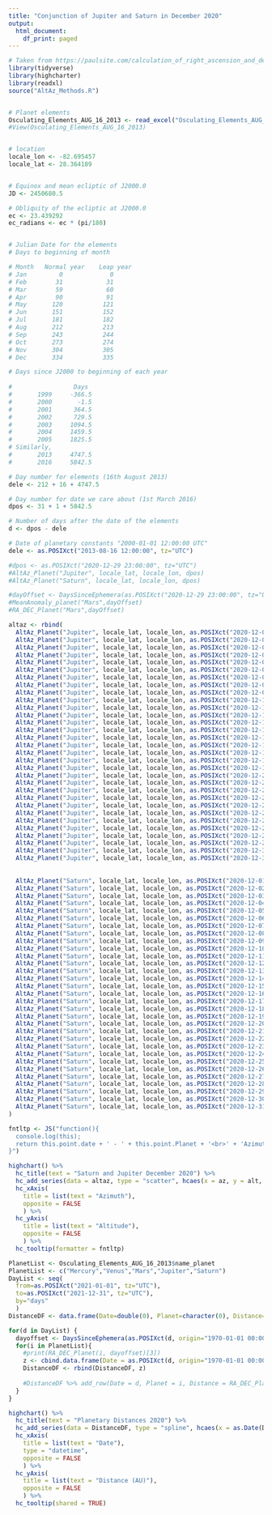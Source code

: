 ---
title: "Conjunction of Jupiter and Saturn in December 2020"
output:
  html_document:
    df_print: paged
---

```{r include=FALSE, warning=FALSE}
# Taken from https://paulsite.com/calculation_of_right_ascension_and_declination/
library(tidyverse)
library(highcharter)
library(readxl)
source("AltAz_Methods.R")


# Planet elements
Osculating_Elements_AUG_16_2013 <- read_excel("Osculating_Elements_AUG_16_2013.xlsx")
#View(Osculating_Elements_AUG_16_2013)


# location
locale_lon <- -82.695457
locale_lat <- 28.364189


# Equinox and mean ecliptic of J2000.0
JD <- 2450680.5

# Obliquity of the ecliptic at J2000.0
ec <- 23.439292
ec_radians <- ec * (pi/180)


# Julian Date for the elements
# Days to beginning of month

# Month   Normal year    Leap year
# Jan         0             0
# Feb        31            31
# Mar        59            60
# Apr        90            91
# May       120           121
# Jun       151           152
# Jul       181           182
# Aug       212           213
# Sep       243           244
# Oct       273           274
# Nov       304           305
# Dec       334           335

# Days since J2000 to beginning of each year
 
#                 Days
#       1999     -366.5
#       2000       -1.5
#       2001      364.5
#       2002      729.5
#       2003     1094.5
#       2004     1459.5
#       2005     1825.5
# Similarly,
#       2013     4747.5
#       2016     5842.5

# Day number for elements (16th August 2013)
dele <- 212 + 16 + 4747.5

# Day number for date we care about (1st March 2016)
dpos <- 31 + 1 + 5842.5

# Number of days after the date of the elements
d <- dpos - dele

# Date of planetary constants "2000-01-01 12:00:00 UTC"
dele <- as.POSIXct("2013-08-16 12:00:00", tz="UTC")

#dpos <- as.POSIXct("2020-12-29 23:00:00", tz="UTC")
#AltAz_Planet("Jupiter", locale_lat, locale_lon, dpos)
#AltAz_Planet("Saturn", locale_lat, locale_lon, dpos)

#dayOffset <- DaysSinceEphemera(as.POSIXct("2020-12-29 23:00:00", tz="UTC"))
#MeanAnomaly_planet("Mars",dayOffset)
#RA_DEC_Planet("Mars",dayOffset)

```

```{r include=TRUE, warning=FALSE}
altaz <- rbind(
  AltAz_Planet("Jupiter", locale_lat, locale_lon, as.POSIXct("2020-12-01 23:25:00", tz="UTC")),
  AltAz_Planet("Jupiter", locale_lat, locale_lon, as.POSIXct("2020-12-02 23:25:00", tz="UTC")),
  AltAz_Planet("Jupiter", locale_lat, locale_lon, as.POSIXct("2020-12-03 23:25:00", tz="UTC")),
  AltAz_Planet("Jupiter", locale_lat, locale_lon, as.POSIXct("2020-12-04 23:25:00", tz="UTC")),
  AltAz_Planet("Jupiter", locale_lat, locale_lon, as.POSIXct("2020-12-05 23:25:00", tz="UTC")),
  AltAz_Planet("Jupiter", locale_lat, locale_lon, as.POSIXct("2020-12-06 23:25:00", tz="UTC")),
  AltAz_Planet("Jupiter", locale_lat, locale_lon, as.POSIXct("2020-12-07 23:25:00", tz="UTC")),
  AltAz_Planet("Jupiter", locale_lat, locale_lon, as.POSIXct("2020-12-08 23:25:00", tz="UTC")),
  AltAz_Planet("Jupiter", locale_lat, locale_lon, as.POSIXct("2020-12-09 23:25:00", tz="UTC")),
  AltAz_Planet("Jupiter", locale_lat, locale_lon, as.POSIXct("2020-12-10 23:25:00", tz="UTC")),
  AltAz_Planet("Jupiter", locale_lat, locale_lon, as.POSIXct("2020-12-11 23:25:00", tz="UTC")),
  AltAz_Planet("Jupiter", locale_lat, locale_lon, as.POSIXct("2020-12-12 23:25:00", tz="UTC")),
  AltAz_Planet("Jupiter", locale_lat, locale_lon, as.POSIXct("2020-12-13 23:25:00", tz="UTC")),
  AltAz_Planet("Jupiter", locale_lat, locale_lon, as.POSIXct("2020-12-14 23:25:00", tz="UTC")),
  AltAz_Planet("Jupiter", locale_lat, locale_lon, as.POSIXct("2020-12-15 23:25:00", tz="UTC")),
  AltAz_Planet("Jupiter", locale_lat, locale_lon, as.POSIXct("2020-12-16 23:25:00", tz="UTC")),
  AltAz_Planet("Jupiter", locale_lat, locale_lon, as.POSIXct("2020-12-17 23:25:00", tz="UTC")),
  AltAz_Planet("Jupiter", locale_lat, locale_lon, as.POSIXct("2020-12-18 23:25:00", tz="UTC")),
  AltAz_Planet("Jupiter", locale_lat, locale_lon, as.POSIXct("2020-12-19 23:25:00", tz="UTC")),
  AltAz_Planet("Jupiter", locale_lat, locale_lon, as.POSIXct("2020-12-20 23:25:00", tz="UTC")),
  AltAz_Planet("Jupiter", locale_lat, locale_lon, as.POSIXct("2020-12-21 23:25:00", tz="UTC")),
  AltAz_Planet("Jupiter", locale_lat, locale_lon, as.POSIXct("2020-12-22 23:25:00", tz="UTC")),
  AltAz_Planet("Jupiter", locale_lat, locale_lon, as.POSIXct("2020-12-23 23:25:00", tz="UTC")),
  AltAz_Planet("Jupiter", locale_lat, locale_lon, as.POSIXct("2020-12-24 23:25:00", tz="UTC")),
  AltAz_Planet("Jupiter", locale_lat, locale_lon, as.POSIXct("2020-12-25 23:25:00", tz="UTC")),
  AltAz_Planet("Jupiter", locale_lat, locale_lon, as.POSIXct("2020-12-26 23:25:00", tz="UTC")),
  AltAz_Planet("Jupiter", locale_lat, locale_lon, as.POSIXct("2020-12-27 23:25:00", tz="UTC")),
  AltAz_Planet("Jupiter", locale_lat, locale_lon, as.POSIXct("2020-12-28 23:25:00", tz="UTC")),
  AltAz_Planet("Jupiter", locale_lat, locale_lon, as.POSIXct("2020-12-29 23:25:00", tz="UTC")),
  AltAz_Planet("Jupiter", locale_lat, locale_lon, as.POSIXct("2020-12-30 23:25:00", tz="UTC")),
  AltAz_Planet("Jupiter", locale_lat, locale_lon, as.POSIXct("2020-12-31 23:25:00", tz="UTC")),
  
  
  AltAz_Planet("Saturn", locale_lat, locale_lon, as.POSIXct("2020-12-01 23:25:00", tz="UTC")),
  AltAz_Planet("Saturn", locale_lat, locale_lon, as.POSIXct("2020-12-02 23:25:00", tz="UTC")),
  AltAz_Planet("Saturn", locale_lat, locale_lon, as.POSIXct("2020-12-03 23:25:00", tz="UTC")),
  AltAz_Planet("Saturn", locale_lat, locale_lon, as.POSIXct("2020-12-04 23:25:00", tz="UTC")),
  AltAz_Planet("Saturn", locale_lat, locale_lon, as.POSIXct("2020-12-05 23:25:00", tz="UTC")),
  AltAz_Planet("Saturn", locale_lat, locale_lon, as.POSIXct("2020-12-06 23:25:00", tz="UTC")),
  AltAz_Planet("Saturn", locale_lat, locale_lon, as.POSIXct("2020-12-07 23:25:00", tz="UTC")),
  AltAz_Planet("Saturn", locale_lat, locale_lon, as.POSIXct("2020-12-08 23:25:00", tz="UTC")),
  AltAz_Planet("Saturn", locale_lat, locale_lon, as.POSIXct("2020-12-09 23:25:00", tz="UTC")),
  AltAz_Planet("Saturn", locale_lat, locale_lon, as.POSIXct("2020-12-10 23:25:00", tz="UTC")),
  AltAz_Planet("Saturn", locale_lat, locale_lon, as.POSIXct("2020-12-11 23:25:00", tz="UTC")),
  AltAz_Planet("Saturn", locale_lat, locale_lon, as.POSIXct("2020-12-12 23:25:00", tz="UTC")),
  AltAz_Planet("Saturn", locale_lat, locale_lon, as.POSIXct("2020-12-13 23:25:00", tz="UTC")),
  AltAz_Planet("Saturn", locale_lat, locale_lon, as.POSIXct("2020-12-14 23:25:00", tz="UTC")),
  AltAz_Planet("Saturn", locale_lat, locale_lon, as.POSIXct("2020-12-15 23:25:00", tz="UTC")),
  AltAz_Planet("Saturn", locale_lat, locale_lon, as.POSIXct("2020-12-16 23:25:00", tz="UTC")),
  AltAz_Planet("Saturn", locale_lat, locale_lon, as.POSIXct("2020-12-17 23:25:00", tz="UTC")),
  AltAz_Planet("Saturn", locale_lat, locale_lon, as.POSIXct("2020-12-18 23:25:00", tz="UTC")),
  AltAz_Planet("Saturn", locale_lat, locale_lon, as.POSIXct("2020-12-19 23:25:00", tz="UTC")),
  AltAz_Planet("Saturn", locale_lat, locale_lon, as.POSIXct("2020-12-20 23:25:00", tz="UTC")),
  AltAz_Planet("Saturn", locale_lat, locale_lon, as.POSIXct("2020-12-21 23:25:00", tz="UTC")),
  AltAz_Planet("Saturn", locale_lat, locale_lon, as.POSIXct("2020-12-22 23:25:00", tz="UTC")),
  AltAz_Planet("Saturn", locale_lat, locale_lon, as.POSIXct("2020-12-23 23:25:00", tz="UTC")),
  AltAz_Planet("Saturn", locale_lat, locale_lon, as.POSIXct("2020-12-24 23:25:00", tz="UTC")),
  AltAz_Planet("Saturn", locale_lat, locale_lon, as.POSIXct("2020-12-25 23:25:00", tz="UTC")),
  AltAz_Planet("Saturn", locale_lat, locale_lon, as.POSIXct("2020-12-26 23:25:00", tz="UTC")),
  AltAz_Planet("Saturn", locale_lat, locale_lon, as.POSIXct("2020-12-27 23:25:00", tz="UTC")),
  AltAz_Planet("Saturn", locale_lat, locale_lon, as.POSIXct("2020-12-28 23:25:00", tz="UTC")),
  AltAz_Planet("Saturn", locale_lat, locale_lon, as.POSIXct("2020-12-29 23:25:00", tz="UTC")),
  AltAz_Planet("Saturn", locale_lat, locale_lon, as.POSIXct("2020-12-30 23:25:00", tz="UTC")),
  AltAz_Planet("Saturn", locale_lat, locale_lon, as.POSIXct("2020-12-31 23:25:00", tz="UTC"))
)

fntltp <- JS("function(){
  console.log(this);
  return this.point.date + ' - ' + this.point.Planet + '<br>' + 'Azimuth: ' + this.point.x + '<br>' + 'Altitude: ' + this.point.y
}")

highchart() %>% 
  hc_title(text = "Saturn and Jupiter December 2020") %>% 
  hc_add_series(data = altaz, type = "scatter", hcaes(x = az, y = alt, group = Planet)) %>% 
  hc_xAxis(
    title = list(text = "Azimuth"),
    opposite = FALSE
    ) %>% 
  hc_yAxis(
    title = list(text = "Altitude"),
    opposite = FALSE
    ) %>% 
  hc_tooltip(formatter = fntltp)
```

```{r include=TRUE, warning=FALSE}
PlanetList <- Osculating_Elements_AUG_16_2013$name_planet
PlanetList <- c("Mercury","Venus","Mars","Jupiter","Saturn")
DayList <- seq(
  from=as.POSIXct("2021-01-01", tz="UTC"),
  to=as.POSIXct("2021-12-31", tz="UTC"),
  by="days"
  )
DistanceDF <- data.frame(Date=double(0), Planet=character(0), Distance=double(0))

for(d in DayList) {
  dayoffset <- DaysSinceEphemera(as.POSIXct(d, origin="1970-01-01 00:00"))
  for(i in PlanetList){
    #print(RA_DEC_Planet(i, dayoffset)[3])
    z <- cbind.data.frame(Date = as.POSIXct(d, origin="1970-01-01 00:00"), Planet = i, Distance = RA_DEC_Planet(i, dayoffset)[3])
    DistanceDF <- rbind(DistanceDF, z)
    
    #DistanceDF %>% add_row(Date = d, Planet = i, Distance = RA_DEC_Planet(i, dayoffset)[3])
  }
}

highchart() %>% 
  hc_title(text = "Planetary Distances 2020") %>% 
  hc_add_series(data = DistanceDF, type = "spline", hcaes(x = as.Date(Date), y = Distance, group = Planet)) %>% 
  hc_xAxis(
    title = list(text = "Date"),
    type = "datetime",
    opposite = FALSE
    ) %>% 
  hc_yAxis(
    title = list(text = "Distance (AU)"),
    opposite = FALSE
    ) %>% 
  hc_tooltip(shared = TRUE)
```

